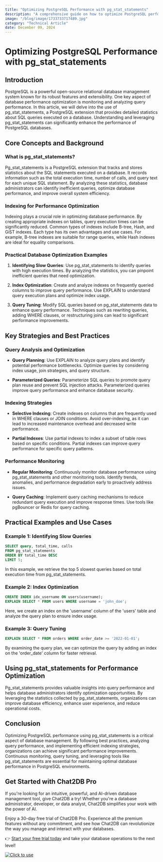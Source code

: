 ```yaml
---
title: "Optimizing PostgreSQL Performance with pg_stat_statements"
description: "A comprehensive guide on how to optimize PostgreSQL performance using pg_stat_statements, including key strategies, practical examples, and best practices."
image: "/blog/image/1733733717489.jpg"
category: "Technical Article"
date: December 09, 2024
---
```


# Optimizing PostgreSQL Performance with pg_stat_statements

## Introduction

PostgreSQL is a powerful open-source relational database management system known for its robust features and extensibility. One key aspect of database performance optimization is monitoring and analyzing query performance. In this article, we will delve into the use of pg_stat_statements, a PostgreSQL extension that provides detailed statistics about SQL queries executed on a database. Understanding and leveraging pg_stat_statements can significantly enhance the performance of PostgreSQL databases.

## Core Concepts and Background

### What is pg_stat_statements?

Pg_stat_statements is a PostgreSQL extension that tracks and stores statistics about the SQL statements executed on a database. It records information such as the total execution time, number of calls, and query text for each unique SQL statement. By analyzing these statistics, database administrators can identify inefficient queries, optimize database performance, and improve overall system efficiency.

### Indexing for Performance Optimization

Indexing plays a crucial role in optimizing database performance. By creating appropriate indexes on tables, query execution times can be significantly reduced. Common types of indexes include B-tree, Hash, and GiST indexes. Each type has its own advantages and use cases. For example, B-tree indexes are suitable for range queries, while Hash indexes are ideal for equality comparisons.

### Practical Database Optimization Examples

1. **Identifying Slow Queries**: Use pg_stat_statements to identify queries with high execution times. By analyzing the statistics, you can pinpoint inefficient queries that need optimization.

2. **Index Optimization**: Create and analyze indexes on frequently queried columns to improve query performance. Use EXPLAIN to understand query execution plans and optimize index usage.

3. **Query Tuning**: Modify SQL queries based on pg_stat_statements data to enhance query performance. Techniques such as rewriting queries, adding WHERE clauses, or restructuring joins can lead to significant performance improvements.

## Key Strategies and Best Practices

### Query Analysis and Optimization

- **Query Planning**: Use EXPLAIN to analyze query plans and identify potential performance bottlenecks. Optimize queries by considering index usage, join strategies, and query structure.

- **Parameterized Queries**: Parameterize SQL queries to promote query plan reuse and prevent SQL injection attacks. Parameterized queries improve query performance and enhance database security.

### Indexing Strategies

- **Selective Indexing**: Create indexes on columns that are frequently used in WHERE clauses or JOIN conditions. Avoid over-indexing, as it can lead to increased maintenance overhead and decreased write performance.

- **Partial Indexes**: Use partial indexes to index a subset of table rows based on specific conditions. Partial indexes can improve query performance for specific query patterns.

### Performance Monitoring

- **Regular Monitoring**: Continuously monitor database performance using pg_stat_statements and other monitoring tools. Identify trends, anomalies, and performance degradation early to proactively address issues.

- **Query Caching**: Implement query caching mechanisms to reduce redundant query execution and improve response times. Use tools like pgBouncer or Redis for query caching.

## Practical Examples and Use Cases

### Example 1: Identifying Slow Queries

```sql
SELECT query, total_time, calls
FROM pg_stat_statements
ORDER BY total_time DESC
LIMIT 5;
```

In this example, we retrieve the top 5 slowest queries based on total execution time from pg_stat_statements.

### Example 2: Index Optimization

```sql
CREATE INDEX idx_username ON users(username);
EXPLAIN SELECT * FROM users WHERE username = 'john_doe';
```

Here, we create an index on the 'username' column of the 'users' table and analyze the query plan to ensure index usage.

### Example 3: Query Tuning

```sql
EXPLAIN SELECT * FROM orders WHERE order_date >= '2022-01-01';
```

By examining the query plan, we can optimize the query by adding an index on the 'order_date' column for faster retrieval.

## Using pg_stat_statements for Performance Optimization

Pg_stat_statements provides valuable insights into query performance and helps database administrators identify optimization opportunities. By leveraging the statistics collected by pg_stat_statements, organizations can improve database efficiency, enhance user experience, and reduce operational costs.

## Conclusion

Optimizing PostgreSQL performance using pg_stat_statements is a critical aspect of database management. By following best practices, analyzing query performance, and implementing efficient indexing strategies, organizations can achieve significant performance improvements. Continuous monitoring, query tuning, and leveraging tools like pg_stat_statements are essential for maintaining optimal database performance in PostgreSQL environments.

## Get Started with Chat2DB Pro

If you're looking for an intuitive, powerful, and AI-driven database management tool, give Chat2DB a try! Whether you're a database administrator, developer, or data analyst, Chat2DB simplifies your work with the power of AI.

Enjoy a 30-day free trial of Chat2DB Pro. Experience all the premium features without any commitment, and see how Chat2DB can revolutionize the way you manage and interact with your databases.

👉 [Start your free trial today](https://chat2db.ai/pricing) and take your database operations to the next level!


[![Click to use](/image/blog/bg/chat2db.jpg)](https://chat2db.ai/)
